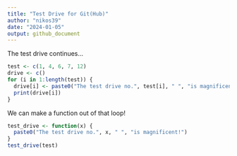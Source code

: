 ```yaml
---
title: "Test Drive for Git(Hub)"
author: "nikos39"
date: "2024-01-05"
output: github_document
---
```


The test drive continues...

```r
test <- c(1, 4, 6, 7, 12)
drive <- c()
for (i in 1:length(test)) {
  drive[i] <- paste0("The test drive no.", test[i], " ", "is magnificent!")
  print(drive[i])
}
```

We can make a function out of that loop!

```r
test_drive <- function(x) {
  paste0("The test drive no.", x, " ", "is magnificent!")
}
test_drive(test)
```

